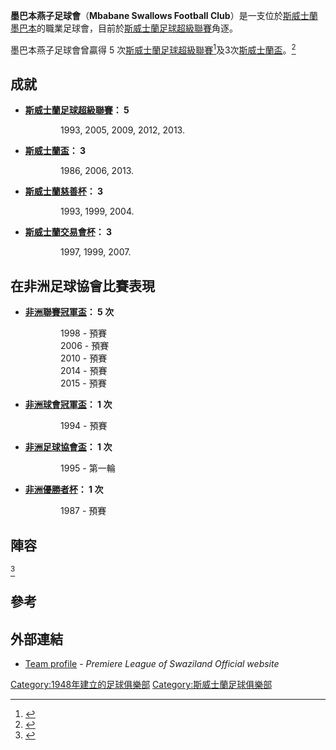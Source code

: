 {{Infobox football club
| clubname   = 墨巴本燕子
| image      = 
| fullname   = Mbabane Swallows<br /> Football Club
| nickname   = ''Umkhonto Kashaka''
| founded    = {{Start date and age|1948}}
| ground     = [[Somhlolo_National_Stadium|Somhlolo National Stadium]]<br> [[墨巴本|墨巴本]]
| capacity   = 20,000
| chairman   = Victor Gamedze<ref>{{Cite web |url=http://www.observer.org.sz/news/58674-zambia-media-%E2%80%98bash%E2%80%99-nkana.html |title=Zambia media ‘bash’ Nkana |access-date=2015-09-16 |archive-date=2016-03-04 |archive-url=https://web.archive.org/web/20160304053034/http://www.observer.org.sz/news/58674-zambia-media-%E2%80%98bash%E2%80%99-nkana.html |dead-url=no }}</ref>
| manager    = Siyabonga Bhembe
| league     = [[斯威士蘭足球超級聯賽|斯威士蘭足球超級聯賽]]
| season     = 2019–20
| position   = 斯威超，第 2 位
| pattern_la1=|pattern_b1=_thinwhitesides|pattern_ra1=
| leftarm1=ff0000|body1=ff0000|rightarm1=ff0000|shorts1=ffffff|socks1=ff0000
| pattern_la2=|pattern_b2=|pattern_ra2=
| leftarm2=ffffff|body2=ffffff|rightarm2=ffffff|shorts2=0000ff|socks2=0000ff
}}
'''墨巴本燕子足球會'''（'''Mbabane Swallows Football Club'''）是一支位於[[斯威士蘭|斯威士蘭]][[墨巴本|墨巴本]]的職業足球會，目前於[[斯威士蘭足球超級聯賽|斯威士蘭足球超級聯賽]]角逐。

墨巴本燕子足球會曾贏得 5 次[[斯威士蘭足球超級聯賽|斯威士蘭足球超級聯賽]]<ref>{{Cite web |url=http://www.rsssf.com/tabless/swazchamp.html |title=Swaziland - List of Champions |accessdate=2015-09-16 |archive-date=2016-03-16 |archive-url=https://web.archive.org/web/20160316061850/http://www.rsssf.com/tabless/swazchamp.html |dead-url=no }}</ref>及3次[[斯威士蘭盃|斯威士蘭盃]]。<ref>{{Cite web |url=http://www.rsssf.com/tabless/swazcuphist.html |title=Swaziland - List of Cup Winners |accessdate=2015-09-16 |archive-date=2015-09-24 |archive-url=https://web.archive.org/web/20150924183401/http://www.rsssf.com/tabless/swazcuphist.html |dead-url=no }}</ref>

== 成就 ==
*'''[[斯威士蘭足球超級聯賽|斯威士蘭足球超級聯賽]]： 5'''
:: 1993, 2005, 2009, 2012, 2013.

*'''[[斯威士蘭盃|斯威士蘭盃]]： 3'''
:: 1986, 2006, 2013.

*'''[[斯威士蘭慈善杯|斯威士蘭慈善杯]]： 3'''
:: 1993, 1999, 2004.

*'''[[斯威士蘭交易會杯|斯威士蘭交易會杯]]： 3'''
:: 1997, 1999, 2007.

==在非洲足球協會比賽表現==
*'''[[非洲聯賽冠軍盃|非洲聯賽冠軍盃]]： 5 次'''
::1998 - 預賽
::2006 - 預賽
::2010 - 預賽
::2014 - 預賽
::2015 - 預賽

*'''[[非洲球會冠軍盃|非洲球會冠軍盃]]： 1 次'''
::1994 - 預賽

*'''[[非洲足球協會盃|非洲足球協會盃]]： 1 次'''
::1995 - 第一輪

*'''[[非洲優勝者杯|非洲優勝者杯]]： 1 次'''
::1987 - 預賽

==陣容==
{{updated|2014年7月4日}}<ref>{{Cite web |url=http://www.cafonline.com/userfiles/file/Arabic/Mbabane%20Swallows%20%5BSwaziland%5D.PDF |title=ONFEDERATION  AFRICAINE  DE  FOOTBALL - Mbabane Swallows |access-date=2015-09-16 |archive-date=2018-05-11 |archive-url=https://web.archive.org/web/20180511183311/http://www.cafonline.com/userfiles/file/Arabic/Mbabane%20Swallows%20%5BSwaziland%5D.PDF |dead-url=no }}</ref>
{{Fs start}}
{{Fs player|no=1|nat=Swaziland|name=[[Motsa_Zmotheni_M'bongeni|Motsa Mbongeni]]|pos=GK}}
{{Fs player|no=2|nat=Swaziland|name=[[Mancoba_Mgobo_Zwane|Zwane Mancoba]]|pos=DF}}
{{Fs player|no=3|nat=Ghana|name=[[Mike_Mohammed_Anas|Mike Mohammed Anas]]|pos=MF}}
{{Fs player|no=4|nat=Malawi|name=[[Elias_Tshabalaka|Elias Tshabalaka]]|pos=DF}}
{{Fs player|no=5|nat=Swaziland|name=[[Lwazi_Maziya|Lwazi Maziya]]|pos=DF}}
{{Fs player|no=6|nat=Swaziland|name=[[Mandla_Sgulumba_Palma|Palma Mandla]]|pos=DF}}
{{Fs player|no=7|nat=Swaziland|name=[[Felix_Badenhorst|Felix Badenhorst]]|pos=MF}}
{{Fs player|no=8|nat=Swaziland|name=[[Phinda_Sgalamba_Ginindza|Phinda Ginindza]]|pos=MF}}
{{Fs player|no=9|nat=Nigeria|name=[[Daniel_Okoye|Daniel Okoye]]|pos=FW}}
{{Fs player|no=10|nat=Swaziland|name=[[Darren_Christie|Darren Christie]]|pos=MF}}
{{Fs player|no=11|nat=Swaziland|name=[[Wonder_Nhleko|Wonder Nhleko]]|pos=MF|other= '''[[隊長|隊長]]'''}}
{{Fs mid}}
{{Fs player|no=13|nat=Zimbabwe|name=[[Talent_Maposa|Talent Maposa]]|pos=DF}}
{{Fs player|no=14|nat=Swaziland|name=[[Sabelo_Sikhali_Ndzinisa|Sabelo Ndzinisa]]|pos=FW}}
{{Fs player|no=15|nat=Swaziland|name=[[Njabulo_Ndlovu|Njabulo Ndlovu]]|pos=MF}}
{{Fs player|no=16|nat=Zimbabwe|name=[[Jimu_Knowledge|Jimu Knowledge]]|pos=GK}}
{{Fs player|no=17|nat=Swaziland|name=[[Tony_Tsabedze|Tony Tsabedze]]|pos=FW}}
{{Fs player|no=18|nat=Ghana|name=[[Christian_Kassim|Christian Kassim]]|pos=MF}}
{{Fs player|no=19|nat=Swaziland|name=[[Xolani_Tyson_Magagula|Colani Magagula]]|pos=MF}}
{{Fs player|no=21|nat=Swaziland|name=[[Sanele_Mkhweli|Sanele Mkhweli]]|pos=DF}}
{{Fs player|no=22|nat=Swaziland|name=[[Ndumiso_Skhokho_Shongwe|Skhokho Shongwe]]|pos=FW}}
{{Fs player|no=23|nat=Zimbabwe|name=[[Vibes_Kudzanayi_Matanda|Vibes Kudzanayi Matanda]]|pos=MF}}
{{Fs end}}

==參考==
{{Reflist}}

== 外部連結 ==
*[http://www.pls.co.sz/new/index.php/mbabane-swallows Team profile] {{Wayback|url=http://www.pls.co.sz/new/index.php/mbabane-swallows |date=20191202162023 }} - ''Premiere League of Swaziland Official website''

[[Category:1948年建立的足球俱樂部|Category:1948年建立的足球俱樂部]]
[[Category:斯威士蘭足球俱樂部|Category:斯威士蘭足球俱樂部]]